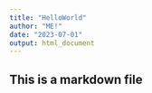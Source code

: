 ---
title: "HelloWorld"
author: "ME!"
date: "2023-07-01"
output: html_document
---

## This is a markdown file
